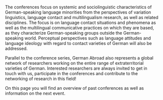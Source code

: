 The conferences focus on systemic and sociolinguistic characteristics of German-speaking language minorities from the perspectives of variation linguistics, language contact and multilingualism research, as well as related disciplines. The focus is on language contact situations and phenomena as well as the multilingual communicative practices on which they are based, as they characterize German-speaking groups outside the German-speaking world. Perceptual perspectives such as language attitudes and language ideology with regard to contact varieties of German will also be addressed.

Parallel to the conference series, German Abroad also represents a global network of researchers working on the entire range of extraterritorial varieties of German. Interested researchers are always invited to get in touch with us, participate in the conferences and contribute to the networking of research in this field!

On this page you will find an overview of past conferences as well as information on the next event.
